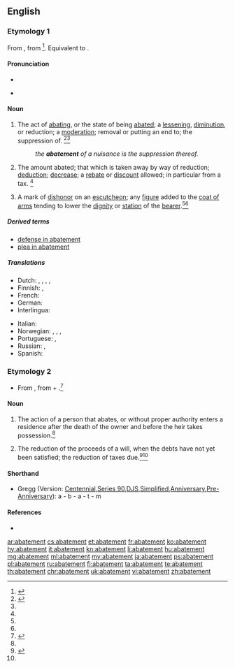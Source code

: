 {{wikisource1911Enc|Abatement}}
==English==
{{wikipedia}}

===Etymology 1===
From {{etyl|frm|en}} {{term|abatement|lang=frm}}, from {{etyl|fro|en}} {{term|abatre|lang=fro}}<ref name=CH>{{reference-book | last = Dobbie | first = Elliott K. | coauthors = Dunmore, C. William, et al. | editor = Barnhart, Robert K.| title = Chambers Dictionary of Etymology | origyear = 1998 | year = 2004 | publisher = Chambers Harrap Publishers Ltd | location = Edinburgh, Scotland | isbn =0550142304 | pages = 2}}</ref>. Equivalent to {{suffix|abate|ment|t1=to beat down|t2=the result of}}.

====Pronunciation====
* {{audio|en-us-abatement.ogg|Audio (US)}}
* {{a|US}} {{IPA|/əˈbeɪt.mənt/}}

====Noun====
{{en-noun}}

# The act of [[abating]], or the state of being [[abate]]d; a [[lessening]], [[diminution]], or reduction; a [[moderation]]; removal or putting an end to; the suppression of. {{defdate|First attested from 1340 to 1470.}}<ref name=SOED>{{reference-book | last =| first = | authorlink =  | coauthors =  | editor =Brown, Lesley  | others =  | title = The Shorter Oxford English Dictionary | origdate =  | origyear = 1933| origmonth =  | url =  | format =  | accessdate =  | accessyear =  | accessmonth =  | edition = 5th | date =  | year =2003| month =  | publisher =Oxford University Press  | location =Oxford, UK | language =  | id =  | doi = | isbn =978-0-19-860575-7 | lccn = | ol = | pages =2| chapter =  | chapterurl =  | quote =}}</ref><ref name=CH/>
#: ''the '''abatement''' of a nuisance is the suppression thereof.''
# The amount abated; that which is taken away by way of reduction; [[deduction]]; [[decrease]]; a [[rebate]] or [[discount]] allowed; in particular from a tax. {{defdate|Late 15<sup>th</sup> century.}}<ref name=SOED/>
# {{context|heraldry|lang=en}} A mark of [[dishonor]] on an [[escutcheon]]; any [[figure]] added to the [[coat of arms]] tending to lower the [[dignity]] or [[station]] of the [[bearer]].<ref name =WI3/>{{defdate|Early 17<sup>th</sup> century.}}<ref name=SOED/>

=====Derived terms=====
* [[defense in abatement]]
* [[plea in abatement]]

=====Translations=====
{{trans-top|the act of abating or the state of being abated}}
* Dutch: {{t+|nl|afname}}, {{t+|nl|afslag}}, {{t|nl|inkrimping}}, {{t+|nl|korting}}, {{t+|nl|vermindering}}
* Finnish: {{t|fi|vähennys}}, {{t|fi|lievennys}}
* French: {{t+|fr|réduction|f}}
* German: {{t+|de|Abnahme|f}}
* Interlingua: {{t|ia|diminution}}
{{trans-mid}}
* Italian: {{t+|it|riduzione}}
* Norwegian: {{t|no|minking}}, {{t+|no|reduksjon}}, {{t|no|det å avta}}, {{t|no|bekjempelse}}
* Portuguese: {{t+|pt|abatimento}}, {{t|pt|extenuação}}
* Russian: {{t+|ru|снижение|n|tr=snižénije|sc=Cyrl}}, {{t+|ru|уменьшение|n|tr=umenʹšénije|sc=Cyrl}}
* Spanish: {{t+|es|disminución|f}}
{{trans-bottom}}

===Etymology 2===
* From {{etyl|enm|en}}, from {{etyl|xno|en}} {{term|abatre||to abate|lang=fro}} + {{term|-ment|lang=fro}}.<ref name = WI3>{{reference-book | last =| first = | authorlink =  | coauthors =  | editor =Gove, Philip Babcock    | others =  | title = Webster's Third International Dictionary of the English Language Unabridged | origdate =  | origyear = 1909 | origmonth =  | url =  | format =  | accessdate =  | accessyear =  | accessmonth =  | edition =  | date =  | year =1976  | month =  | publisher =G. & C. Merriam Co.  | location = Springfield, MA | language =  | id =  | doi = | isbn =0-87779-101-5 | lccn = | ol = | pages =  | chapter =  | chapterurl =  | quote =}}</ref>

====Noun====
{{en-noun}}

# {{context|legal|lang=en}} The action of a person that abates, or without proper authority enters a residence after the death of the owner and before the heir takes possession.<ref name=WI3/>
# {{context|legal|lang=en}} The reduction of the proceeds of a will, when the debts have not yet been satisfied; the reduction of taxes due.<ref>{{reference-book | last =| first = | authorlink =  | coauthors =  | editor =Urdang, Laurence    | others =  | title = The Random House College Dictionary | origdate =  | origyear = 1975| origmonth =  | url =  | format =  | accessdate =  | accessyear =  | accessmonth =  | edition =  | date =  | year =1984| month =  | publisher =Random House, Inc.  | location = New York, NY | language =  | id =  | doi = | isbn =0-394-43600-8 | lccn = | ol = | pages =1| chapter =  | chapterurl =  | quote =}}</ref>{{defdate|First attested around 1150 to 1350.}}<ref name=SOED/>

====Shorthand====
* Gregg (Version: [http://en.wikipedia.org/wiki/Gregg_Shorthand#Centennial_Gregg_Shorthand Centennial],[http://en.wikipedia.org/wiki/Gregg_Shorthand#Series_90_Gregg_Shorthand Series 90],[http://en.wikipedia.org/wiki/Gregg_Shorthand#Diamond_Jubilee_Gregg_Shorthand  DJS],[http://en.wikipedia.org/wiki/Gregg_Shorthand#Simplified_Gregg_Shorthand Simplified],[http://en.wikipedia.org/wiki/Gregg_Shorthand#Anniversary_Gregg_Shorthand Anniversary],[http://en.wikipedia.org/wiki/Gregg_Shorthand#Pre-Anniversary_Gregg_Shorthand Pre-Anniversary]): a - b - a - t - m

====References====
<references/>
* {{R:Heraldry 1862}}

[[ar:abatement]]
[[cs:abatement]]
[[et:abatement]]
[[fr:abatement]]
[[ko:abatement]]
[[hy:abatement]]
[[it:abatement]]
[[kn:abatement]]
[[li:abatement]]
[[hu:abatement]]
[[mg:abatement]]
[[ml:abatement]]
[[my:abatement]]
[[ja:abatement]]
[[ps:abatement]]
[[pl:abatement]]
[[ru:abatement]]
[[fi:abatement]]
[[ta:abatement]]
[[te:abatement]]
[[th:abatement]]
[[chr:abatement]]
[[uk:abatement]]
[[vi:abatement]]
[[zh:abatement]]